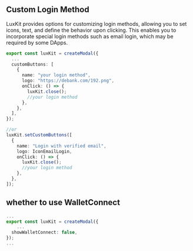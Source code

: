 ## Custom Login Method

LuxKit provides options for customizing login methods, allowing you to set icons, text, and define the behavior upon clicking. This enables you to incorporate special login methods such as email login, which may be required by some DApps.

```ts filename="app.ts"
export const luxKit = createModal({
  ...
  customButtons: [
    {
      name: "your login method",
      logo: "https://debank.com/192.png",
      onClick: () => {
        luxKit.close();
        //your login method
      },
    },
  ],
});

//or
luxKit.setCustomButtons([
  {
    name: "Login with verified email",
    logo: IconEmailLogin,
    onClick: () => {
      luxKit.close();
      //your login method
    },
  },
]);
```

## whether to use WalletConnect

```ts filename="app.ts"
...
export const luxKit = createModal({
    ...
  showWalletConnect: false,
});
...
```
